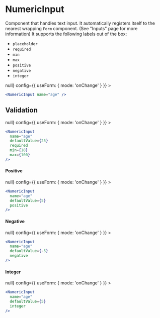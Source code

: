 
# NumericInput

Component that handles text input. It automatically registers itself to the nearest wrapping `Form` component. (See "Inputs" page for more information)
It supports the following labels out of the box:
- `placeholder`
- `required`
- `min`
- `max`
- `positive`
- `negative`
- `integer`

<StoryContainer>
  <Form
    name="form"
    onSubmit={() => null}
    config={{
      useForm: { mode: 'onChange' }
    }}
  >
    <NumericInput name="age" />
  </Form>
</StoryContainer>

```jsx
<NumericInput name="age" />
```

## Validation

<StoryContainer>
  <Form
    name="form"
    onSubmit={() => null}
    config={{
      useForm: { mode: 'onChange' }
    }}
  >
    <NumericInput name="age" defaultValue={25} required min={18} max={100} />
  </Form>
</StoryContainer>

```jsx
<NumericInput
  name="age"
  defaultValue={25}
  required
  min={18}
  max={100}
/>
```

#### Positive

<StoryContainer>
  <Form
    name="form"
    onSubmit={() => null}
    config={{
      useForm: { mode: 'onChange' }
    }}
  >
    <NumericInput name="age" defaultValue={5} positive />
  </Form>
</StoryContainer>

```jsx
<NumericInput
  name="age"
  defaultValue={5}
  positive
/>
```

#### Negative

<StoryContainer>
  <Form
    name="form"
    onSubmit={() => null}
    config={{
      useForm: { mode: 'onChange' }
    }}
  >
    <NumericInput name="age" defaultValue={-5} negative />
  </Form>
</StoryContainer>

```jsx
<NumericInput
  name="age"
  defaultValue={-5}
  negative
/>
```

#### Integer

<StoryContainer>
  <Form
    name="form"
    onSubmit={() => null}
    config={{
      useForm: { mode: 'onChange' }
    }}
  >
    <NumericInput name="age" defaultValue={5} integer />
  </Form>
</StoryContainer>

```jsx
<NumericInput
  name="age"
  defaultValue={5}
  integer
/>
```

